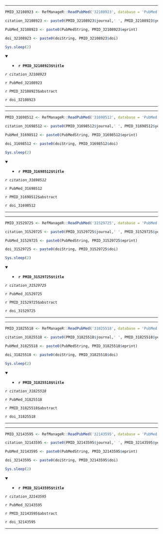 

---

```r

PMID_32108923 <- RefManageR::ReadPubMed('32108923', database = 'PubMed')

citation_32108923 <- paste0(PMID_32108923$journal,' ', PMID_32108923$year, ' ', PMID_32108923$month,';', PMID_32108923$volume,'(', PMID_32108923$number,'):', PMID_32108923$pages)

PubMed_32108923 <- paste0(PubMedString, PMID_32108923$eprint)

doi_32108923 <- paste0(doiString, PMID_32108923$doi)

Sys.sleep(2)

```

<details open> <summary>
- **`r PMID_32108923$title`**
</summary> 

*`r citation_32108923`*

`r PubMed_32108923`

`r PMID_32108923$abstract`

`r doi_32108923`

</details>

---




---

```r

PMID_31698512 <- RefManageR::ReadPubMed('31698512', database = 'PubMed')

citation_31698512 <- paste0(PMID_31698512$journal,' ', PMID_31698512$year, ' ', PMID_31698512$month,';', PMID_31698512$volume,'(', PMID_31698512$number,'):', PMID_31698512$pages)

PubMed_31698512 <- paste0(PubMedString, PMID_31698512$eprint)

doi_31698512 <- paste0(doiString, PMID_31698512$doi)

Sys.sleep(2)

```

<details open> <summary>
- **`r PMID_31698512$title`**
</summary> 

*`r citation_31698512`*

`r PubMed_31698512`

`r PMID_31698512$abstract`

`r doi_31698512`

</details>

---




---

```r

PMID_31529725 <- RefManageR::ReadPubMed('31529725', database = 'PubMed')

citation_31529725 <- paste0(PMID_31529725$journal,' ', PMID_31529725$year, ' ', PMID_31529725$month,';', PMID_31529725$volume,'(', PMID_31529725$number,'):', PMID_31529725$pages)

PubMed_31529725 <- paste0(PubMedString, PMID_31529725$eprint)

doi_31529725 <- paste0(doiString, PMID_31529725$doi)

Sys.sleep(2)

```

<details open> <summary>
- **`r PMID_31529725$title`**
</summary> 

*`r citation_31529725`*

`r PubMed_31529725`

`r PMID_31529725$abstract`

`r doi_31529725`

</details>

---




---

```r

PMID_31825518 <- RefManageR::ReadPubMed('31825518', database = 'PubMed')

citation_31825518 <- paste0(PMID_31825518$journal,' ', PMID_31825518$year, ' ', PMID_31825518$month,';', PMID_31825518$volume,'(', PMID_31825518$number,'):', PMID_31825518$pages)

PubMed_31825518 <- paste0(PubMedString, PMID_31825518$eprint)

doi_31825518 <- paste0(doiString, PMID_31825518$doi)

Sys.sleep(2)

```

<details open> <summary>
- **`r PMID_31825518$title`**
</summary> 

*`r citation_31825518`*

`r PubMed_31825518`

`r PMID_31825518$abstract`

`r doi_31825518`

</details>

---




---

```r

PMID_32143595 <- RefManageR::ReadPubMed('32143595', database = 'PubMed')

citation_32143595 <- paste0(PMID_32143595$journal,' ', PMID_32143595$year, ' ', PMID_32143595$month,';', PMID_32143595$volume,'(', PMID_32143595$number,'):', PMID_32143595$pages)

PubMed_32143595 <- paste0(PubMedString, PMID_32143595$eprint)

doi_32143595 <- paste0(doiString, PMID_32143595$doi)

Sys.sleep(2)

```

<details open> <summary>
- **`r PMID_32143595$title`**
</summary> 

*`r citation_32143595`*

`r PubMed_32143595`

`r PMID_32143595$abstract`

`r doi_32143595`

</details>

---



